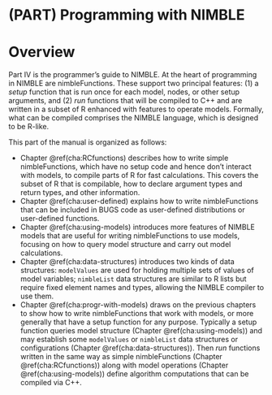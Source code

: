 # (PART) Programming with NIMBLE {-}

# Overview {-}

Part IV is the programmer's guide to NIMBLE. At the heart of programming in NIMBLE are nimbleFunctions.  These support two principal features: (1) a *setup* function that is run once for each model, nodes, or other setup arguments, and (2) *run* functions that will be compiled to C++ and are written in a subset of R enhanced with features to operate models.  Formally, what can be compiled comprises the NIMBLE language, which is designed to be R-like.

This part of the manual is organized as follows:


  - Chapter \@ref(cha:RCfunctions) describes how to write simple nimbleFunctions, which have no setup code and hence don't interact with models, to compile parts of R for fast calculations. This covers the subset of R that is compilable, how to declare argument types and return types, and other information.
  - Chapter \@ref(cha:user-defined) explains how to write nimbleFunctions that can be included in BUGS code as user-defined distributions or user-defined functions.
  - Chapter \@ref(cha:using-models) introduces more features of NIMBLE models that are useful for writing nimbleFunctions to use models, focusing on how to query model structure and carry out model calculations.  
  - Chapter \@ref(cha:data-structures) introduces two kinds of data structures: `modelValues` are used for holding multiple sets of values of model variables; `nimbleList` data structures are similar to R lists but require fixed element names and types, allowing the NIMBLE compiler to use them. 
  - Chapter \@ref(cha:progr-with-models) draws on the previous chapters to show how to write nimbleFunctions that work with models, or more generally that have a setup function for any purpose.  Typically a setup function queries model structure (Chapter \@ref(cha:using-models)) and may establish some `modelValues` or `nimbleList` data structures or configurations (Chapter \@ref(cha:data-structures)).  Then *run* functions written in the same way as simple nimbleFunctions (Chapter \@ref(cha:RCfunctions)) along with model operations (Chapter \@ref(cha:using-models)) define algorithm computations that can be compiled via C++.


